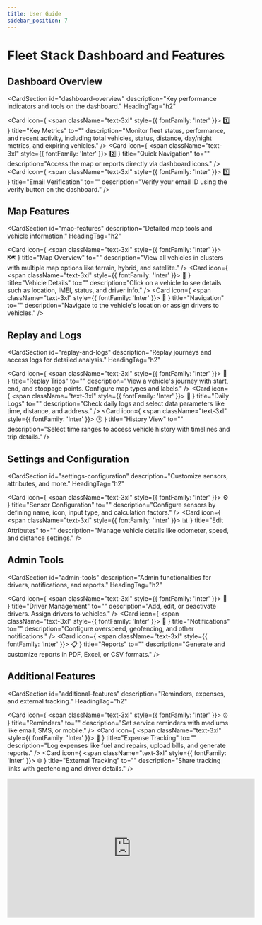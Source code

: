 ```yaml
---
title: User Guide
sidebar_position: 7
---
```


# Fleet Stack Dashboard and Features

## Dashboard Overview

<CardSection
  id="dashboard-overview"
  description="Key performance indicators and tools on the dashboard."
  HeadingTag="h2"
>
  <Card
    icon={
      <span className="text-3xl" style={{ fontFamily: 'Inter' }}>
        1️⃣
      </span>
    }
    title="Key Metrics"
    to=""
    description="Monitor fleet status, performance, and recent activity, including total vehicles, status, distance, day/night metrics, and expiring vehicles."
  />
  <Card
    icon={
      <span className="text-3xl" style={{ fontFamily: 'Inter' }}>
        2️⃣
      </span>
    }
    title="Quick Navigation"
    to=""
    description="Access the map or reports directly via dashboard icons."
  />
  <Card
    icon={
      <span className="text-3xl" style={{ fontFamily: 'Inter' }}>
        3️⃣
      </span>
    }
    title="Email Verification"
    to=""
    description="Verify your email ID using the verify button on the dashboard."
  />
</CardSection>

## Map Features

<CardSection
  id="map-features"
  description="Detailed map tools and vehicle information."
  HeadingTag="h2"
>
  <Card
    icon={
      <span className="text-3xl" style={{ fontFamily: 'Inter' }}>
        🗺️
      </span>
    }
    title="Map Overview"
    to=""
    description="View all vehicles in clusters with multiple map options like terrain, hybrid, and satellite."
  />
  <Card
    icon={
      <span className="text-3xl" style={{ fontFamily: 'Inter' }}>
        📍
      </span>
    }
    title="Vehicle Details"
    to=""
    description="Click on a vehicle to see details such as location, IMEI, status, and driver info."
  />
  <Card
    icon={
      <span className="text-3xl" style={{ fontFamily: 'Inter' }}>
        📡
      </span>
    }
    title="Navigation"
    to=""
    description="Navigate to the vehicle's location or assign drivers to vehicles."
  />
</CardSection>

## Replay and Logs

<CardSection
  id="replay-and-logs"
  description="Replay journeys and access logs for detailed analysis."
  HeadingTag="h2"
>
  <Card
    icon={
      <span className="text-3xl" style={{ fontFamily: 'Inter' }}>
        🎥
      </span>
    }
    title="Replay Trips"
    to=""
    description="View a vehicle's journey with start, end, and stoppage points. Configure map types and labels."
  />
  <Card
    icon={
      <span className="text-3xl" style={{ fontFamily: 'Inter' }}>
        📑
      </span>
    }
    title="Daily Logs"
    to=""
    description="Check daily logs and select data parameters like time, distance, and address."
  />
  <Card
    icon={
      <span className="text-3xl" style={{ fontFamily: 'Inter' }}>
        🕒
      </span>
    }
    title="History View"
    to=""
    description="Select time ranges to access vehicle history with timelines and trip details."
  />
</CardSection>

## Settings and Configuration

<CardSection
  id="settings-configuration"
  description="Customize sensors, attributes, and more."
  HeadingTag="h2"
>
  <Card
    icon={
      <span className="text-3xl" style={{ fontFamily: 'Inter' }}>
        ⚙️
      </span>
    }
    title="Sensor Configuration"
    to=""
    description="Configure sensors by defining name, icon, input type, and calculation factors."
  />
  <Card
    icon={
      <span className="text-3xl" style={{ fontFamily: 'Inter' }}>
        📊
      </span>
    }
    title="Edit Attributes"
    to=""
    description="Manage vehicle details like odometer, speed, and distance settings."
  />
</CardSection>

## Admin Tools

<CardSection
  id="admin-tools"
  description="Admin functionalities for drivers, notifications, and reports."
  HeadingTag="h2"
>
  <Card
    icon={
      <span className="text-3xl" style={{ fontFamily: 'Inter' }}>
        👤
      </span>
    }
    title="Driver Management"
    to=""
    description="Add, edit, or deactivate drivers. Assign drivers to vehicles."
  />
  <Card
    icon={
      <span className="text-3xl" style={{ fontFamily: 'Inter' }}>
        🔔
      </span>
    }
    title="Notifications"
    to=""
    description="Configure overspeed, geofencing, and other notifications."
  />
  <Card
    icon={
      <span className="text-3xl" style={{ fontFamily: 'Inter' }}>
        📋
      </span>
    }
    title="Reports"
    to=""
    description="Generate and customize reports in PDF, Excel, or CSV formats."
  />
</CardSection>

## Additional Features

<CardSection
  id="additional-features"
  description="Reminders, expenses, and external tracking."
  HeadingTag="h2"
>
  <Card
    icon={
      <span className="text-3xl" style={{ fontFamily: 'Inter' }}>
        ⏰
      </span>
    }
    title="Reminders"
    to=""
    description="Set service reminders with mediums like email, SMS, or mobile."
  />
  <Card
    icon={
      <span className="text-3xl" style={{ fontFamily: 'Inter' }}>
        💸
      </span>
    }
    title="Expense Tracking"
    to=""
    description="Log expenses like fuel and repairs, upload bills, and generate reports."
  />
  <Card
    icon={
      <span className="text-3xl" style={{ fontFamily: 'Inter' }}>
        🌐
      </span>
    }
    title="External Tracking"
    to=""
    description="Share tracking links with geofencing and driver details."
  />
</CardSection>

<div style={{ display: 'flex', justifyContent: 'center', marginTop: '20px' }}>
  <iframe
    width="560"
    height="315"
    src="https://www.youtube.com/embed/m2OEx0MvsFY?si=OVRqwmblGr96-Edl"
    title="Fleet Stack Dashboard Tutorial"
    frameBorder="0"
    allow="accelerometer; autoplay; clipboard-write; encrypted-media; gyroscope; picture-in-picture"
    allowFullScreen
  ></iframe>
</div>

<head>
  <title>Fleet Stack Guide</title>
  <meta
    name="description"
    content="Comprehensive guide to managing your fleet with Fleet Stack's dashboard and features."
  />
</head>
